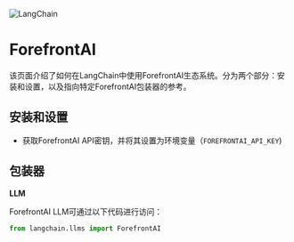 

<Head>
  <script>
    {
      `(function() {
         var _hmt = _hmt || [];
(function() {
  var hm = document.createElement("script");
  hm.src = "https://hm.baidu.com/hm.js?e60fb290e204e04c5cb6f79b0ac1e697";
  var s = document.getElementsByTagName("script")[0]; 
  s.parentNode.insertBefore(hm, s);
})();
       })();`
    }
  </script>
</Head>

![LangChain](https://pica.zhimg.com/50/v2-56e8bbb52aa271012541c1fe1ceb11a2_r.gif)


ForefrontAI
=====================

该页面介绍了如何在LangChain中使用ForefrontAI生态系统。分为两个部分：安装和设置，以及指向特定ForefrontAI包装器的参考。

安装和设置
---------------

- 获取ForefrontAI API密钥，并将其设置为环境变量（`FOREFRONTAI_API_KEY`)

包装器
---------------

**LLM**

ForefrontAI LLM可通过以下代码进行访问：

```python
from langchain.llms import ForefrontAI
```

